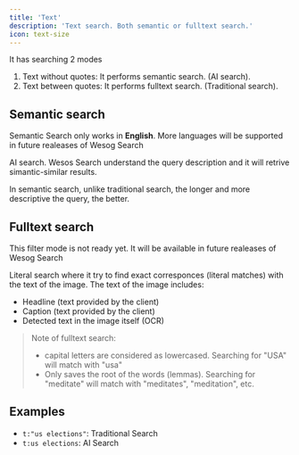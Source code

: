 ```yaml
---
title: 'Text'
description: 'Text search. Both semantic or fulltext search.'
icon: text-size
---
```


It has searching 2 modes 

1. Text without quotes: It performs semantic search. (AI search).
2. Text between quotes: It performs fulltext search. (Traditional search).

## Semantic search

<Warning>Semantic Search only works in **English**. More languages will be supported in future realeases of Wesog Search</Warning>

AI search. Wesos Search understand the query description and it will retrive simantic-similar results.

In semantic search, unlike traditional search, the longer and more descriptive the query, the better.


## Fulltext search

<Warning>This filter mode is not ready yet. It will be available in future realeases of Wesog Search</Warning>

Literal search where it try to find exact corresponces (literal matches) with the text of the image. The text of the image includes:
- Headline (text provided by the client)
- Caption (text provided by the client)
- Detected text in the image itself (OCR)

> Note of fulltext search:
> - capital letters are considered as lowercased. Searching for "USA" will match with "usa"
> - Only saves the root of the words (lemmas). Searching for "meditate" will match with "meditates", "meditation", etc. 

## Examples

- `t:"us elections"`: Traditional Search
- `t:us elections`: AI Search
